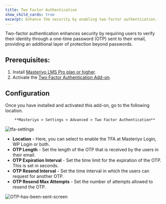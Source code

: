 ```yaml
---
title: Two Factor Authentication
show_child_cards: true
excerpt: Enhance the security by enabling two-factor authentication.
---
```


Two-factor authentication enhances security by requiring users to verify their identity through a one-time password (OTP) sent to their email, providing an additional layer of protection beyond passwords.

## Prerequisites:

1. Install [Masteriyo LMS Pro plan or higher](https://docs.masteriyo.com/getting-started/installation#installing-masteriyo-lms-pro-version).
2. Activate the [Two Factor Authentication Add-on](https://docs.masteriyo.com/getting-started/activate-masteriyo-addons).

## Configuration

Once you have installed and activated this add-on, go to the following location.

        **Masteriyo > Settings > Advanced > Two Factor Authentication**

![tfa-settings](https://github.com/Masteriyo/masteriyo-docs/assets/75772539/cdd1c25a-fd53-4f4a-b953-7086b77e455d)

- **Location** - Here, you can select to enable the TFA at Masteriyo Login, WP Login or both.
- **OTP Length** - Set the length of the OTP that is received by the users in their email.
- **OTP Expiration Interval** - Set the time limit for the expiration of the OTP. This is set in seconds. 
- **OTP Resend Interval** - Set the time interval in which the users can request for another OTP.
- **OTP Resend Max Attempts** - Set the number of attempts allowed to resend the OTP.

![OTP-has-been-sent-screen](https://github.com/Masteriyo/masteriyo-docs/assets/75772539/4d973fea-1158-4a13-88f7-f47683da421a)
